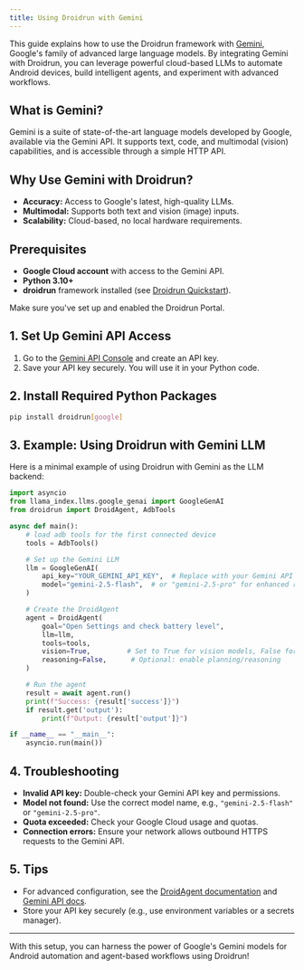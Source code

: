 ```yaml
---
title: Using Droidrun with Gemini
---
```


This guide explains how to use the Droidrun framework with [Gemini](https://ai.google.dev/gemini-api/docs/), Google's family of advanced large language models. By integrating Gemini with Droidrun, you can leverage powerful cloud-based LLMs to automate Android devices, build intelligent agents, and experiment with advanced workflows.

## What is Gemini?

Gemini is a suite of state-of-the-art language models developed by Google, available via the Gemini API. It supports text, code, and multimodal (vision) capabilities, and is accessible through a simple HTTP API.

## Why Use Gemini with Droidrun?

- **Accuracy:** Access to Google's latest, high-quality LLMs.
- **Multimodal:** Supports both text and vision (image) inputs.
- **Scalability:** Cloud-based, no local hardware requirements.

## Prerequisites

- **Google Cloud account** with access to the Gemini API.
- **Python 3.10+**
- **droidrun** framework installed (see [Droidrun Quickstart](../quickstart.mdx)).
<Warning>
Make sure you've set up and enabled the Droidrun Portal.
</Warning>


## 1. Set Up Gemini API Access

1. Go to the [Gemini API Console](https://ai.google.dev/gemini-api/docs/get-api-key) and create an API key.
2. Save your API key securely. You will use it in your Python code.

## 2. Install Required Python Packages

```sh
pip install droidrun[google]
```

## 3. Example: Using Droidrun with Gemini LLM

Here is a minimal example of using Droidrun with Gemini as the LLM backend:

```python
import asyncio
from llama_index.llms.google_genai import GoogleGenAI
from droidrun import DroidAgent, AdbTools

async def main():
    # load adb tools for the first connected device
    tools = AdbTools()

    # Set up the Gemini LLM
    llm = GoogleGenAI(
        api_key="YOUR_GEMINI_API_KEY",  # Replace with your Gemini API key
        model="gemini-2.5-flash",  # or "gemini-2.5-pro" for enhanced reasoning
    )

    # Create the DroidAgent
    agent = DroidAgent(
        goal="Open Settings and check battery level",
        llm=llm,
        tools=tools,
        vision=True,         # Set to True for vision models, False for text-only
        reasoning=False,      # Optional: enable planning/reasoning
    )

    # Run the agent
    result = await agent.run()
    print(f"Success: {result['success']}")
    if result.get('output'):
        print(f"Output: {result['output']}")

if __name__ == "__main__":
    asyncio.run(main())
```

## 4. Troubleshooting

- **Invalid API key:** Double-check your Gemini API key and permissions.
- **Model not found:** Use the correct model name, e.g., `"gemini-2.5-flash"` or `"gemini-2.5-pro"`.
- **Quota exceeded:** Check your Google Cloud usage and quotas.
- **Connection errors:** Ensure your network allows outbound HTTPS requests to the Gemini API.

## 5. Tips

- For advanced configuration, see the [DroidAgent documentation](../concepts/agent) and [Gemini API docs](https://ai.google.dev/gemini-api/docs/).
- Store your API key securely (e.g., use environment variables or a secrets manager).

---

With this setup, you can harness the power of Google's Gemini models for Android automation and agent-based workflows using Droidrun!
